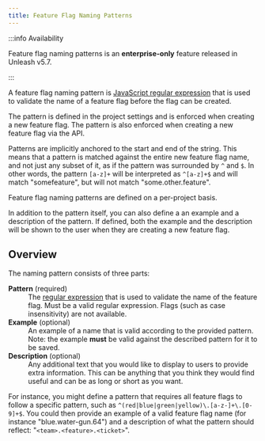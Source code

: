 ```yaml
---
title: Feature Flag Naming Patterns
---
```


:::info Availability

Feature flag naming patterns is an **enterprise-only** feature released in Unleash v5.7.

:::

A feature flag naming pattern is [JavaScript regular expression](https://developer.mozilla.org/en-US/docs/Web/JavaScript/Reference/Global_Objects/RegExp) that is used to validate the name of a feature flag before the flag can be created.

The pattern is defined in the project settings and is enforced when creating a new feature flag. The pattern is also enforced when creating a new feature flag via the API.

Patterns are implicitly anchored to the start and end of the string. This means that a pattern is matched against the entire new feature flag name, and not just any subset of it, as if the pattern was surrounded by `^` and `$`. In other words, the pattern `[a-z]+` will be interpreted as `^[a-z]+$` and will match "somefeature", but will not match "some.other.feature".

Feature flag naming patterns are defined on a per-project basis.

In addition to the pattern itself, you can also define a an example and a description of the pattern. If defined, both the example and the description will be shown to the user when they are creating a new feature flag.

## Overview

The naming pattern consists of three parts:

<dl>
<dt><strong>Pattern</strong> (required)</dt>
<dd>The <a href="https://developer.mozilla.org/en-US/docs/Web/JavaScript/Reference/Global_Objects/RegExp">regular expression</a> that is used to validate the name of the feature flag. Must be a valid regular expression. Flags (such as case insensitivity) are not available.</dd>
<dt><strong>Example</strong> (optional)</dt>
<dd>An example of a name that is valid according to the provided pattern. Note: the example <strong>must</strong> be valid against the described pattern for it to be saved.</dd>
<dt><strong>Description</strong> (optional)</dt>
<dd>Any additional text that you would like to display to users to provide extra information. This can be anything that you think they would find useful and can be as long or short as you want.</dd>
</dl>

For instance, you might define a pattern that requires all feature flags to follow a specific pattern, such as `^(red|blue|green|yellow)\.[a-z-]+\.[0-9]+$`. You could then provide an example of a valid feature flag name (for instance "blue.water-gun.64") and a description of what the pattern should reflect: "`<team>.<feature>.<ticket>`".
